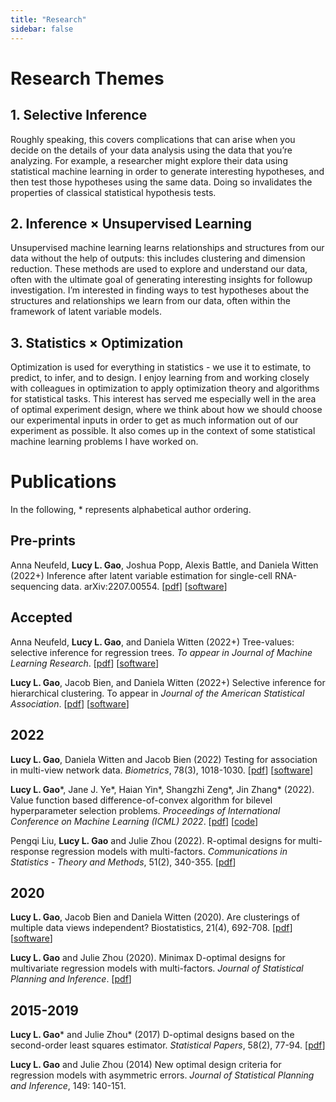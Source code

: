 ```yaml
---
title: "Research"
sidebar: false
---
```


# Research Themes

## 1. Selective Inference 

Roughly speaking, this covers complications that can arise when you decide on the details of your data analysis using the data that you're analyzing. For example, a researcher might explore their data using statistical machine learning in order to generate interesting hypotheses, and then test those hypotheses using the same data. Doing so invalidates the properties of classical statistical hypothesis tests.

## 2. Inference × Unsupervised Learning

Unsupervised machine learning learns relationships and structures from our data without the help of outputs: this includes clustering and dimension reduction. These methods are used to explore and understand our data, often with the ultimate goal of generating interesting insights for followup investigation. I'm interested in finding ways to test hypotheses about the structures and relationships we learn from our data, often within the framework of latent variable models.

## 3. Statistics × Optimization 

Optimization is used for everything in statistics - we use it to estimate, to predict, to infer, and to design. I enjoy learning from and working closely with colleagues in optimization to apply optimization theory and algorithms for statistical tasks. This interest has served me especially well in the area of optimal experiment design, where we think about how we should choose our experimental inputs in order to get as much information out of our experiment as possible. It also comes up in the context of some statistical machine learning problems I have worked on.

# Publications

In the following, \* represents alphabetical author ordering.

## Pre-prints 

Anna Neufeld, **Lucy L. Gao**, Joshua Popp, Alexis Battle, and Daniela Witten (2022+) Inference after latent variable estimation for single-cell RNA-sequencing data. arXiv:2207.00554. [[pdf](https://arxiv.org/abs/2207.00554)] [[software](https://anna-neufeld.github.io/countsplit/)]

## Accepted

Anna Neufeld, **Lucy L. Gao**, and Daniela Witten (2022+) Tree-values: selective inference for regression trees. *To appear in Journal of Machine Learning Research*. [[pdf](https://arxiv.org/pdf/2106.07816.pdf)] [[software](https://anna-neufeld.github.io/treevalues/)]

**Lucy L. Gao**, Jacob Bien, and Daniela Witten (2022+) Selective inference for hierarchical clustering. To appear in *Journal of the American Statistical Association*. [[pdf](https://arxiv.org/abs/2012.02936)] [[software](clusterpval)]

## 2022 

**Lucy L. Gao**, Daniela Witten and Jacob Bien (2022) Testing for association in multi-view network data. *Biometrics*, 78(3), 1018-1030. [[pdf](https://arxiv.org/pdf/1909.11640)] [[software](https://cran.r-project.org/web/packages/multiviewtest/index.html)]

**Lucy L. Gao**\*, Jane J. Ye\*, Haian Yin\*, Shangzhi Zeng\*, Jin Zhang\* (2022). Value function based difference-of-convex algorithm for bilevel hyperparameter selection problems. *Proceedings of International Conference on Machine Learning (ICML) 2022*. [[pdf](https://arxiv.org/abs/2206.05976)] [[code](https://github.com/SUSTech-Optimization/VF-iDCA)]

Pengqi Liu, **Lucy L. Gao** and Julie Zhou (2022). R-optimal designs for multi-response regression models with multi-factors. *Communications in Statistics - Theory and Methods*, 51(2), 340-355. [[pdf](https://arxiv.org/abs/1910.02539)]

## 2020

**Lucy L. Gao**, Jacob Bien and Daniela Witten (2020). Are clusterings of multiple data views independent? Biostatistics, 21(4), 692-708. [[pdf](https://arxiv.org/abs/1901.03905)] [[software](https://cran.r-project.org/web/packages/multiviewtest/index.html)]

**Lucy L. Gao** and Julie Zhou (2020). Minimax D-optimal designs for multivariate regression models with multi-factors. *Journal of Statistical Planning and Inference*.  [[pdf](https://arxiv.org/abs/1910.00745)]

## 2015-2019

**Lucy L. Gao**\* and Julie Zhou\* (2017) D-optimal designs based on the second-order least squares estimator. *Statistical Papers*, 58(2), 77-94. [[pdf](https://dspace.library.uvic.ca:8443/handle/1828/7383)]

**Lucy L. Gao** and Julie Zhou (2014) New optimal design criteria for regression models with asymmetric errors. *Journal of Statistical Planning and Inference*, 149: 140-151.
